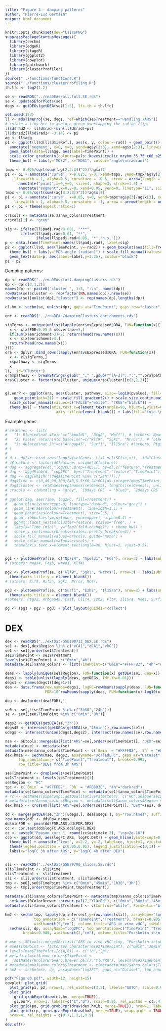 ```yaml
---
title: "Figure 3 - damping patterns"
author: "Pierre-Luc Germain"
output: html_document
---
```


```r
knitr::opts_chunk$set(dev="CairoPNG")
suppressPackageStartupMessages({
  library(sechm)
  library(edgeR)
  library(stageR)
  library(ggplot2)
  library(cowplot)
  library(patchwork)
  library(clusterProfiler)
})
source("../functions/functions.R")
source("../functions/clusterProfiling.R")
th.lfc <- log2(1.2)
```

```r
se <- readRDS("../rnaDEAs/all.full.SE.rds")
se <- updateSEforPlots(se)
degs <- getDEGs(getDEA(se)[1:5], lfc.th = th.lfc)
```

```r
set.seed(123)
ll <- mdsTimeProj(se, degs, ref=which(se$Treatment=="Handling +ARS"))
# rotate a tiny bit to avoid a group overlapping the radian flip:
ll$d$rad2 <- ll$d$rad-(min(ll$d$rad)+pi)
ll$d$rad2[ll$d$rad2< -3.14] <- pi
ag <- ll$agg
p1 <- ggplot(ll$d[ll$d$isRef,], aes(x, y, colour=-rad)) + geom_point() + 
  annotate('segment', x=0, y=0, yend=ag$y[2:3], xend=ag$x[2:3], linewidth=1) +
  geom_label(data=ll$agg, aes(label=TimePoint)) +
  scale_color_gradientn(colours=pals::kovesi.cyclic_mrybm_35_75_c68_s25(100)) +
  theme_bw() + labs(y="MDS2", x="MDS1", colour="angle\n(radian)")

tmpx <- 0.025/sqrt(sum((ag[2,2:3])^2))*ag$x[2]
p1 <- p1 + annotate('curve', x=0.025, y=0, xend=tmpx, yend=tmpx*ag$y[2]/ag$x[2],
    linewidth = 1, alpha=0.5, curvature = -0.5, arrow = arrow(length = unit(0.3, 'cm'))) +
      annotate("point",x=0,y=0, size=4, shape=3, stroke=1.5) +
      annotate("segment",x=0,y=0, xend=0.05, yend=0, linetype="11", size=1.2, alpha=0.5)
tmpx <- 0.05/sqrt(sum((ag[3,2:3])^2))*ag$x[3]
p1 <- p1 + annotate('curve', x=0.05, y=0, yend=tmpx*ag$y[3]/ag$x[3], xend=tmpx,
    linewidth = 1, alpha=0.5, curvature = -1, arrow = arrow(length = unit(0.3, 'cm')))
p1 <- p1 + theme(aspect.ratio=1)

crscols <- metadata(se)$anno_colors$Treatment
crscols[1] <- "grey"

sig <- ifelse(ll$padj.rad<0.001, "***",
       ifelse(ll$padj.rad<0.01, "**",
              ifelse(ll$padj.rad<0.05, "*","n.s.")))
p <- data.frame(TimePoint=names(ll$padj.rad), label=sig)
p2 <- ggplot(ll$d, aes(TimePoint, y=-rad2)) + geom_boxplot(aes(fill=Treatment)) +
  theme_bw() + labs(y="MDS angle (radian)") + scale_fill_manual(values=crscols) + 
  geom_text(data=p, aes(label=label,y=3.25), colour="black")
p1 + p2
```


Damping patterns:

```r
dp <- readRDS("../rnaDEAs/full.dampingClusters.rds")
dp <- dp[c(3,1,2)]
names(dp) <- paste0("cluster ", 1:3, ":\n", names(dp))
rowData(se)$cluster <- rep(factor(NA,names(dp)),nrow(se))
rowData(se)[unlist(dp),"cluster"] <- rep(names(dp),lengths(dp))

cl.hm <- sechm(se, unlist(dp), gaps_at="TimePoint", gaps_row="cluster", assayName="scaledLFC", bottom_annotation="Treatment", row_title_rot = 0, top_annotation=c("TimePoint","Treatment"))
```


```r
enr <- readRDS("../rnaDEAs/dampingClusters_enrichments.rds")

sigTerms <- unique(unlist(lapply(enr$vsExpressed$ORA, FUN=function(x){
  x <- x[x$FDR<0.05 & x$overlap>=5,]
  if(sum(x$enrichment>3)<2) return(head(row.names(x)))
  x <- x[x$enrichment>3,]
  return(head(row.names(x)))
})))
ora <- dplyr::bind_rows(lapply(enr$vsExpressed$ORA, FUN=function(x){
  x <- x[sigTerms,]
  x$pathway <- sigTerms
  x
}), .id="Cluster")
ora$pathway <- breakStrings(gsub("_"," ",gsub("^[A-Z]*:.*:","",ora$pathway)))
ora$Cluster <- factor(ora$Cluster, unique(ora$Cluster)[c(3,1,2)])


gl.enrP <- ggplot(ora, aes(Cluster, pathway, size=-log10(pvalue), fill=enrichment, colour=FDR<0.05)) + 
    geom_point(pch=21) + scale_fill_gradient2() + scale_size_continuous(range=c(2,12)) + 
  scale_colour_manual(values=c("FALSE"="white", "TRUE"="black")) + 
  theme_bw() + theme(axis.text.x=element_text(angle=90, hjust=1,vjust=0.5),
                       axis.title=element_blank()) + labs(fill="fold-\nenrichment")
```


Example genes:

```r
# selGenes <- list(
#   "1: Blunted\nat 45min"=c("Apold1", "Btg2", "Maff"), # (others: Npas4, Fosb, Nr4a1, Klf4)
#   "2: Faster return\nto baseline"=c("Klf9", "Sgk1", "Nrros"), # (others: Klf9, Hif3a, Sgk1, Nrros, Mc4r)
#   "3: Ablated\nat 3h"=c("Arhgap45", "Surf1", "Il15ra") #(others: Ptgs2, Arhgap45, Cast, Clic4, Ezh2, Flt4, Il15ra, Nde1, Surf1)
# )
# 
# d <- dplyr::bind_rows(lapply(selGenes, \(x) meltSE(se,x)), .id="Cluster")
# d$feature <- factor(d$feature, unique(d$feature))
# dag <- aggregate(d[,"log2FC",drop=FALSE], by=d[,c("feature","Treatment","TimePoint")], FUN=median)
# dag <- agg4Ribb(d, "log2FC", by=c("Treatment","feature","TimePoint"), sem=TRUE)
# dag <- dag[which(!(dag$TimePoint %in% c("24h"))),]
# dag$Time <- c(0,45,90,180,240,5.5*60,24*60)[as.integer(dag$TimePoint)]
# dag$cluster <- setNames(rep(names(selGenes), lengths(selGenes)), unlist(selGenes))[dag$feature]
# crscols <- c(Handling = "grey", `10days CRS` = "blue3", `20days CRS` = "midnightblue")
# 
# ggplot(dag, aes(Time, log2FC, fill=Treatment)) +
#   geom_hline(yintercept=0, linetype="dashed", colour="grey") +
#   geom_line(aes(colour=Treatment), linewidth=1.1) + 
#   geom_point(aes(colour=Treatment), size=2.5) +
#   geom_ribbon(aes(ymin=lower, ymax=upper), alpha=0.4) +
#   ggh4x::facet_nested(cluster~feature, scales="free", ) +
#   labs(x="Time (min)", y="log2(fold-change)") + theme_bw() +
#   scale_y_continuous(breaks=scales::pretty_breaks(n=3)) +
#   scale_fill_manual(values=crscols, guide="none") +
#   scale_color_manual(values=crscols) +
#   theme(axis.text.x=element_text(angle=90, hjust=1, vjust=0.5))


pg1 <- plotGeneProf(se, c("Npas4", "Apold1", "Fos"), nrow=3) + labs(subtitle="1: Blunted\nat 45min")
# (others: Npas4, Fosb, Nr4a1, Klf4)

pg2 <- plotGeneProf(se, c("Klf9", "Sgk1", "Nrros"), nrow=3) + labs(subtitle="2: Faster return\nto baseline") +
  theme(axis.title.y = element_blank())
# (others: Klf9, Hif3a, Sgk1, Nrros, Mc4r)

pg3 <- plotGeneProf(se, c("Surf1", "Ezh2", "Il15ra"), nrow=3) + labs(subtitle="3: Ablated\nat 3h") +
  theme(axis.title.y = element_blank())
#(others: Ptgs2, Arhgap45, Cast, Clic4, Ezh2, Flt4, Il15ra, Nde1, Surf1)

pg <- (pg1 + pg2 + pg3) + plot_layout(guides="collect")
```

# DEX 


```r
dex <- readRDS("../extDat/GSE190712_DEX.SE.rds")
se1 <- dex[,dex$Region %in% c("vCA1","dCA1","vDG")]
se1 <- se1[,order(se1$Treatment)]
se1$TimePoint <- se1$Treatment
levels(se1$TimePoint) <- c("0min","4h")
metadata(se1)$anno_colors <- list(TimePoint=c("0min"="#FFFFB2", "4h"="darkblue"))

deas <- lapply(unique(se1$Region), FUN=function(x) getDEA(se1, dea=x))
degs1 <- table(unlist(lapply(deas, getDEGs, fdr.th=0.01)))
degs1 <- names(degs1)[degs1>1]
dea <- data.frame(row.names=degs1, logFC=rowMeans(sapply(deas, FUN=function(x) x[degs1,"logFC"])),
                  FDR=10^rowMeans(sapply(deas, FUN=function(x) log10(x[degs1,"FDR"]))))

dea <- dea[order(dea$FDR),]

se0 <- se[,!(se$TimePoint %in% c("5h30","24h"))]
se <- se0[,se0$TimePoint %in% c("0min","3h")]

degs2 <- getDEGs(getDEA(se,"3h"))
degs45 <- intersect(getDEGs(getDEA(se,"45min")),row.names(se1))
udegs <- intersect(union(degs1,degs2), intersect(row.names(se),row.names(se1)))

mse <- SEtools::mergeSEs(list("ARS"=se[,order(se$TimePoint)], "DEX"=se1), use.assays=c("log2FC", "scaledLFC"), do.scale=FALSE, keepRowData=FALSE)
metadata(mse) <- metadata(se)
metadata(mse)$anno_colors$TimePoint <- c(`0min` = "#FFFFB2", `3h` = "#FD8D3C", "4h"="darkred")
dex.hm1a <- sechm(mse, degs2, assayName="scaledLFC", gaps_at="Dataset",
      top_annotation = c("TimePoint","Treatment"), breaks=0.995,
      row_title="DEGs from 3h ARS")

se$TimePoint <- droplevels(se$TimePoint)
se1$Treatment <- levels(se$Treatment)[1]
se$Region <- "HC"
tpc <- c(`0min` = "#FFFFB2", `3h` = "#FD8D3C", "4h"="darkred")
metadata(se)$anno_colors$TimePoint <- metadata(se1)$anno_colors$TimePoint <- tpc
# rc <- setNames(pipeComp::getQualitativePalette(4), c("HC",unique(se1$Region)))
# metadata(se)$anno_colors$Region <- metadata(se1)$anno_colors$Region <- rc
dex.hm1b <- crossHm(list("ARS"=se[,order(se$TimePoint)], "DEX"=se1), degs2, do.scale = FALSE, assayName = "log2FC", row_title="DEGs from 3h ARS", breaks=0.995, top_annotation = c("TimePoint","Treatment"), merge_legends = FALSE)

dd <- merge(getDEA(se,"3h")[udegs,], dea[udegs,], by="row.names", suffix=c(".ARS",".DEX"))
row.names(dd) <- dd$Row.names
dd$minFDR <- pmin(dd$FDR.ARS,dd$FDR.DEX)
cc <- cor.test(dd$logFC.ARS,dd$logFC.DEX)
cc <- paste0("Peason cor: ", round(cc$estimate,3), "\np<2e-16")
ccp <- ggplot(dd, aes(logFC.ARS, logFC.DEX)) + geom_hline(yintercept=0, colour="darkgrey") + geom_vline(xintercept = 0, colour="darkgrey") + geom_abline(intercept=0, slope=1, linetype="dashed") + geom_point(aes(alpha=-log10(minFDR))) + geom_smooth(formula=y~0+x, method=MASS::rlm) +
  theme_bw() + annotate("text", x=2.2, y=-2, label=cc, hjust=1, vjust=0) +
  theme(legend.position = c(0.05,0.95), legend.justification=c(0,1)) +
  labs(x="logFC 3h after ARS", y="logFC 4h after DEX")


sli <- readRDS("../extDat/GSE79790_slices.SE.rds")
sli$TimePoint <- sli$time
sli$Treatment <- sli$treatment
sli <- sli[,order(sli$treatment, sli$TimePoint)]
tmp <- se0[,se0$TimePoint %in% c("0min","45min","1h30","3h")]
tmp <- tmp[,order(tmp$TimePoint,tmp$Treatment)]

metadata(sli)$anno_colors$TimePoint <- metadata(tmp)$anno_colors$TimePoint <- 
  setNames(RColorBrewer::brewer.pal(7,"YlOrRd"), c("0min","30min","45min","60min","1h30","120min","3h"))
metadata(sli)$anno_colors$Treatment <- c(Control="white", Forskolin="black")

hm2 <- sechm(tmp, lapply(dp,intersect,y=row.names(sli)), assayName="log2FC",
             top_annotation = c("TimePoint","Treatment"), breaks=0.985, row_title_rot = 0,
             width=unit(5,"cm"), column_title="ARS in vivo vHC", isMult = TRUE) + 
  sechm(sli, dp, assayName="log2FC", top_annotation=c("TimePoint","Treatment"),
        breaks=0.985, width=unit(2,"cm"), column_title="Forskolin in\n slices")

# mse <- SEtools::mergeSEs(list("ARS in vivo vHC"=tmp, "Forskolin in\nhippocampal slices"=sli), use.assays=c("log2FC","scaledLFC"), do.scale=FALSE, keepRowData=FALSE)
# mse$TimePoint <- factor(as.character(mse$TimePoint), c("0min","30min","45min","60min","1h30","120min","3h"))
# levels(mse$TimePoint)[c(4,6)] <- c("1h","2h")
# metadata(mse)$anno_colors$TimePoint <- 
#   setNames(RColorBrewer::brewer.pal(7,"YlOrRd"), levels(mse$TimePoint))
# metadata(mse)$anno_colors$Treatment <- c(metadata(mse)$anno_colors$Treatment, Control="white", Forskolin="black")
# hm2 <- sechm(mse, dp, assayName="log2FC", gaps_at="Dataset", top_annotation = c("TimePoint","Treatment"), breaks=0.985)
```


```r
pdf("Figure3.pdf", width=12, height=15)
cowplot::plot_grid(
  plot_grid(p1, p2, nrow=1, rel_widths=c(3,5), labels="AUTO", scale=0.95),
  plot_grid(
    grid.grabExpr(draw(cl.hm, merge=TRUE)),
    gl.enrP, nrow=1, labels=c("C","D"), scale=0.95, rel_widths = c(5,4)),
  plot_grid(pg, grid.grabExpr(draw(dex.hm1b, merge=TRUE)), nrow=1, labels=c("E","F"), scale=0.95, rel_widths = c(5,4)),
  plot_grid(ccp, grid.grabExpr(draw(hm2, merge=TRUE), wrap.grobs = TRUE), nrow=1, labels=c("G","H"), scale=0.95),
  nrow=4, rel_heights = c(0.7,1.3,1,0.9)
)
dev.off()
```


